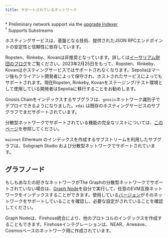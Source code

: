 ```yaml
---
title: サポートされているネットワーク
---
```




<SupportedNetworksTable networks={props.networks} />

\* Preliminary network support via the [upgrade Indexer](https://thegraph.com/blog/upgrade-indexer/)  
&#8288;<sup>†</sup> Supports Substreams

ホスティングサービスは、基盤となる技術、提供されたJSON RPCエンドポイントの安定性と信頼性に依存しています。

Ropsten、Rinkeby、Kovanは非推奨となっています。詳しくは[イーサリアム財団のブログ](https://blog.ethereum.org/2022/06/21/testnet-deprecation)をご覧ください。2023年2月25日をもって、Ropsten、Rinkeby、Kovanはホスティングサービスではサポートされなくなります。Sepoliaはマージ後もクライアント開発者によって保守され、ホストされたサービスによってもサポートされます。現在Ropsten, Rinkeby, Kovanをステージング/テスト環境として使用している開発者はSepoliaに移行することをお勧めします。

Gnosis Chainをインデックスするサブグラフは、`gnosis`ネットワーク識別子でデプロイできるようになりました。`xdai` は既存のホスティングサービスのサブグラフでまだサポートされています。

分散型ネットワークでサポートされている機能の完全なリストについては、[このページ](https://github.com/graphprotocol/indexer/blob/main/docs/feature-support-matrix.md)を参照してください。

`mainnet` Ethereum のインデックスを作成するサブストリームを利用したサブグラフは、Subgraph Studio および分散型ネットワークでサポートされています。

## グラフノード

もしもあなたの好きなネットワークがThe Graphの分散型ネットワークでサポートされていない場合は、[Graph Node](https://github.com/graphprotocol/graph-node)を自分で実行して、任意のEVM互換ネットワークをインデックスすることができます。使用している[バージョン](https://github.com/graphprotocol/graph-node/releases)がそのネットワークをサポートしていることを確認し、必要な設定がされていることを確認してください。

Graph Nodeは、Firehose統合により、他のプロトコルのインデックスを作成することもできます。Firehoseインテグレーションは、NEAR、Arweave、Cosmosベースのネットワーク用に作成されています。
